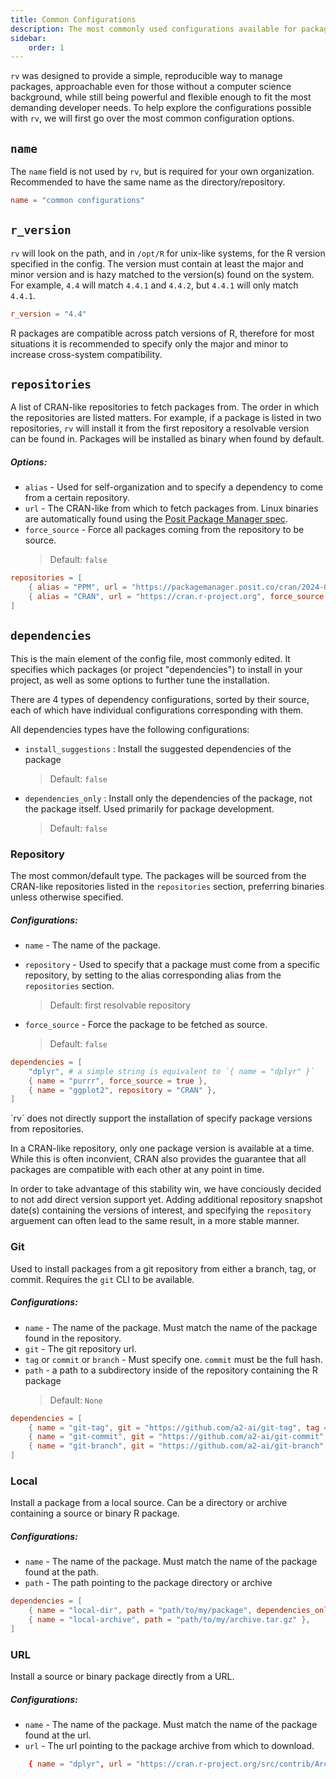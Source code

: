 ```yaml
---
title: Common Configurations
description: The most commonly used configurations available for package installation
sidebar:
    order: 1
---
```



`rv` was designed to provide a simple, reproducible way to manage packages, 
approachable even for those without a computer science background, 
while still being powerful and flexible enough to fit the most demanding developer needs. 
To help explore the configurations possible with `rv`, we will first go over the most common configuration options.

## `name`
The `name` field is not used by `rv`, but is required for your own organization. 
Recommended to have the same name as the directory/repository.

```toml
name = "common configurations"
```

## `r_version`
`rv` will look on the path, and in `/opt/R` for unix-like systems, for the R version specified in the config.
The version must contain at least the major and minor version and is hazy matched to the version(s) found on the system.
For example, `4.4` will match `4.4.1` and `4.4.2`, but `4.4.1` will only match `4.4.1`.

``` toml
r_version = "4.4"
```

<Aside type="note">
R packages are compatible across patch versions of R, 
therefore for most situations it is recommended to specify only the major and minor to increase cross-system compatibility.
</Aside>

## `repositories`
A list of CRAN-like repositories to fetch packages from. The order in which the repositories are listed matters. For example, if a package is listed in two repositories, 
`rv` will install it from the first repository a resolvable version can be found in. Packages will be installed as binary when found by default.

##### Options:
* `alias` - Used for self-organization and to specify a dependency to come from a certain repository.
* `url` - The CRAN-like from which to fetch packages from. Linux binaries are automatically found using the [Posit Package Manager spec](https://docs.posit.co/rspm/admin/serving-binaries.html#using-linux-binary-packages).
* `force_source` <Badge text="optional" variant="caution"/> - Force all packages coming from the repository to be source. 
    > Default: `false`

```toml
repositories = [
    { alias = "PPM", url = "https://packagemanager.posit.co/cran/2024-01-01" },
    { alias = "CRAN", url = "https://cran.r-project.org", force_source = true },
]
```

## `dependencies`
This is the main element of the config file, most commonly edited. It specifies which packages (or project "dependencies")
to install in your project, as well as some options to further tune the installation.

There are 4 types of dependency configurations, sorted by their source, each of which have individual configurations corresponding with them.

All dependencies types have the following configurations:
* `install_suggestions` <Badge text="optional" variant="caution"/>: Install the suggested dependencies of the package 
    > Default: `false`
* `dependencies_only` <Badge text="optional" variant="caution"/>: Install only the dependencies of the package, not the package itself. Used primarily for package development. 
    > Default: `false`
### Repository
The most common/default type. The packages will be sourced from the CRAN-like repositories listed 
in the `repositories` section, preferring binaries unless otherwise specified.

##### Configurations:
* `name` - The name of the package.

* `repository` <Badge text="optional" variant="caution"/> - Used to specify that a package must come from a specific repository, 
by setting to the alias corresponding alias from the `repositories` section.
    > Default: first resolvable repository
* `force_source`<Badge text="optional" variant="caution"/> - Force the package to be fetched as source. 
    > Default: `false`

```toml
dependencies = [
    "dplyr", # a simple string is equivalent to `{ name = "dplyr" }`
    { name = "purrr", force_source = true },
    { name = "ggplot2", repository = "CRAN" },
]
```

<Aside type = "note">
`rv` does not directly support the installation of specify package versions from repositories. 

In a CRAN-like repository, only one package version is available at a time. 
While this is often inconvient, CRAN also provides the guarantee that all packages are compatible with each other at any point in time.

In order to take advantage of this stability win, we have conciously decided to not add direct version support yet. 
Adding additional repository snapshot date(s) containing the versions of interest, and specifying the `repository` 
arguement can often lead to the same result, in a more stable manner.
</Aside>

### Git
Used to install packages from a git repository from either a branch, tag, or commit. Requires the `git` CLI to be available.

##### Configurations:
* `name` - The name of the package. Must match the name of the package found in the repository.
* `git` - The git repository url.
* `tag` or `commit` or `branch` - Must specify one. `commit` must be the full hash.
* `path` <Badge text="optional" variant="caution"/> - a path to a subdirectory inside of the repository containing the R package
    > Default: `None`
```toml
dependencies = [
    { name = "git-tag", git = "https://github.com/a2-ai/git-tag", tag = "v1.0.0" },
    { name = "git-commit", git = "https://github.com/a2-ai/git-commit", commit = "bc50e550e432c3c620714f30dd59115801f89995" },
    { name = "git-branch", git = "https://github.com/a2-ai/git-branch", branch = "main", path = "r" },
]
```

### Local
Install a package from a local source. Can be a directory or archive containing a source or binary R package.

##### Configurations:
* `name` - The name of the package. Must match the name of the package found at the path.
* `path` - The path pointing to the package directory or archive

```toml
dependencies = [
    { name = "local-dir", path = "path/to/my/package", dependencies_only = true },
    { name = "local-archive", path = "path/to/my/archive.tar.gz" },
]
```

### URL
Install a source or binary package directly from a URL.

##### Configurations:
* `name` - The name of the package. Must match the name of the package found at the url.
* `url` - The url pointing to the package archive from which to download.

```toml
    { name = "dplyr", url = "https://cran.r-project.org/src/contrib/Archive/dplyr/dplyr_1.1.3.tar.gz" },
```
